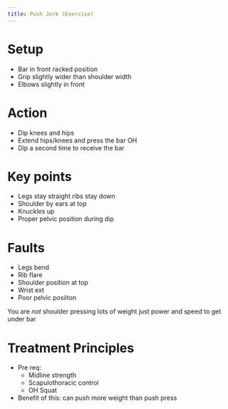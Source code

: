 ```yaml
---
title: Push Jerk (Exercise)
---
```
















# Setup

- Bar in front racked position
- Grip slightly wider than shoulder width
- Elbows slightly in front

# Action {#action}

- Dip knees and hips 
- Extend hips/knees and press the bar OH
- Dip a second time to receive the bar


# Key points

- Legs stay straight ribs stay down 
- Shoulder by ears at top
- Knuckles up
- Proper pelvic position during dip 

# Faults 

- Legs bend 
- Rib flare
- Shoulder position at top
- Wrist ext 
- Poor pelvic posiiton

:::{.callout-note}
You are *not* shoulder pressing lots of weight just power and speed to get under bar
:::

# Treatment Principles

- Pre req: 
    - Midline strength
    - Scapulothoracic control
    - OH Squat
- Benefit of this: can push more weight than push press
